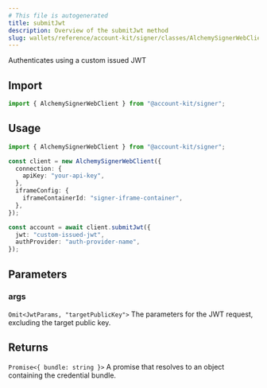 ```yaml
---
# This file is autogenerated
title: submitJwt
description: Overview of the submitJwt method
slug: wallets/reference/account-kit/signer/classes/AlchemySignerWebClient/submitJwt
---
```


Authenticates using a custom issued JWT

## Import

```ts
import { AlchemySignerWebClient } from "@account-kit/signer";
```

## Usage

```ts
import { AlchemySignerWebClient } from "@account-kit/signer";

const client = new AlchemySignerWebClient({
  connection: {
    apiKey: "your-api-key",
  },
  iframeConfig: {
    iframeContainerId: "signer-iframe-container",
  },
});

const account = await client.submitJwt({
  jwt: "custom-issued-jwt",
  authProvider: "auth-provider-name",
});
```

## Parameters

### args

`Omit<JwtParams, "targetPublicKey">`
The parameters for the JWT request, excluding the target public key.

## Returns

`Promise<{ bundle: string }>`
A promise that resolves to an object containing the credential bundle.
